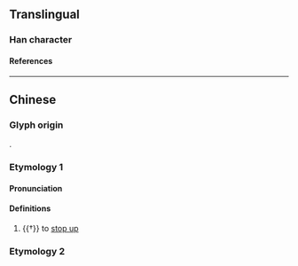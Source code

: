 {{character info}}
==Translingual==

===Han character===
{{Han char|rn=66|rad=攴|as=08|sn=12|four=88340|canj=OPOK|ids=⿰念攵}}

====References====
{{Han ref|kx=0472.100|dkj=13244|hdz=21467.100|uh=655C}}

----

==Chinese==
{{zh-forms}}

===Glyph origin===
{{Han etym}}
{{Han compound|念|攴|ls=psc|c1=p|c2=s|t2=}}.

===Etymology 1===

====Pronunciation====
{{zh-pron
|m=niè
|c=nip6
|mc=y
|oc=y
|cat=v
}}

====Definitions====
{{zh-hanzi}}

# {{†}} to [[stop up]]

===Etymology 2===
{{zh-see|捻|v|to press}}